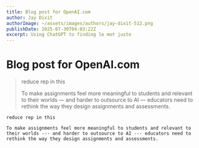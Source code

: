 ```yaml
---
title: Blog post for OpenAI.com
author: Jay Dixit
authorImage: ~/assets/images/authors/jay-dixit-512.png
publishDate: 2025-07-30T04:03:22Z
excerpt: Using ChatGPT to finding le mot juste
---
```

# Blog post for OpenAI.com

> reduce rep in this
> 
> To make assignments feel more meaningful to students and relevant to their worlds &#x2014; and harder to outsource to AI &#x2014; educators need to rethink the way they design assignments and assessments.

```user
reduce rep in this

To make assignments feel more meaningful to students and relevant to their worlds --- and harder to outsource to AI --- educators need to rethink the way they design assignments and assessments.

```

